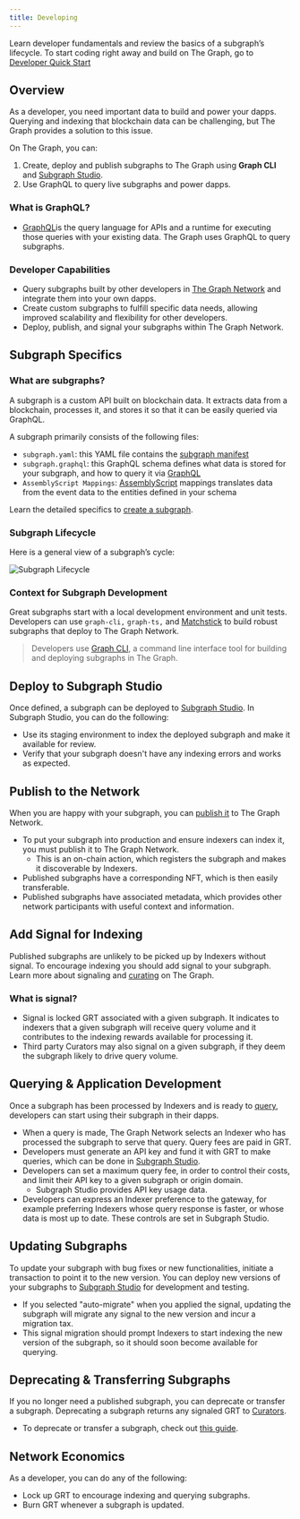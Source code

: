 ```yaml
---
title: Developing
---
```


Learn developer fundamentals and review the basics of a subgraph’s lifecycle. To start coding right away and build on The Graph, go to [Developer Quick Start](/quick-start/)

## Overview

As a developer, you need important data to build and power your dapps. Querying and indexing that blockchain data can be challenging, but The Graph provides a solution to this issue.

On The Graph, you can:

1.  Create, deploy and publish subgraphs to The Graph using **Graph CLI** and [Subgraph Studio](https://thegraph.com/studio/).
2.  Use GraphQL to query live subgraphs and power dapps.

### What is GraphQL?

- [GraphQL](/querying/graphql-api/)is the query language for APIs and a runtime for executing those queries with your existing data. The Graph uses GraphQL to query subgraphs.

### Developer Capabilities

- Query subgraphs built by other developers in [The Graph Network](https://thegraph.com/explorer) and integrate them into your own dapps.
- Create custom subgraphs to fulfill specific data needs, allowing improved scalability and flexibility for other developers.
- Deploy, publish, and signal your subgraphs within The Graph Network.

## Subgraph Specifics

### What are subgraphs?

A subgraph is a custom API built on blockchain data. It extracts data from a blockchain, processes it, and stores it so that it can be easily queried via GraphQL.

A subgraph primarily consists of the following files:

- `subgraph.yaml`: this YAML file contains the [subgraph manifest](/developing/creating-a-subgraph/#the-subgraph-manifest)
- `subgraph.graphql`: this GraphQL schema defines what data is stored for your subgraph, and how to query it via [GraphQL](/developing/creating-a-subgraph/#the-graphql-schema)
- `AssemblyScript Mappings`: [AssemblyScript](https://github.com/AssemblyScript/assemblyscript) mappings translates data from the event data to the entities defined in your schema

Learn the detailed specifics to [create a subgraph](/developing/creating-a-subgraph/).

### Subgraph Lifecycle

Here is a general view of a subgraph’s cycle:

![Subgraph Lifecycle](/img/subgraph-lifecycle.png)

### Context for Subgraph Development

Great subgraphs start with a local development environment and unit tests. Developers can use `graph-cli,` `graph-ts,` and [Matchstick](/developing/unit-testing-framework/) to build robust subgraphs that deploy to The Graph Network.

> Developers use [Graph CLI](https://github.com/graphprotocol/graph-tooling/tree/main/packages/cli), a command line interface tool for building and deploying subgraphs in The Graph.

## Deploy to Subgraph Studio

Once defined, a subgraph can be deployed to [Subgraph Studio](/deploying/deploying-a-subgraph-to-studio/). In Subgraph Studio, you can do the following:

- Use its staging environment to index the deployed subgraph and make it available for review.
- Verify that your subgraph doesn't have any indexing errors and works as expected.

## Publish to the Network

When you are happy with your subgraph, you can [publish it](/publishing/publishing-a-subgraph/) to The Graph Network.

- To put your subgraph into production and ensure indexers can index it, you must publish it to The Graph Network.
  - This is an on-chain action, which registers the subgraph and makes it discoverable by Indexers.
- Published subgraphs have a corresponding NFT, which is then easily transferable.
- Published subgraphs have associated metadata, which provides other network participants with useful context and information.

## Add Signal for Indexing

Published subgraphs are unlikely to be picked up by Indexers without signal. To encourage indexing you should add signal to your subgraph. Learn more about signaling and [curating](/network/curating/) on The Graph.

### What is signal?

- Signal is locked GRT associated with a given subgraph. It indicates to indexers that a given subgraph will receive query volume and it contributes to the indexing rewards available for processing it.
- Third party Curators may also signal on a given subgraph, if they deem the subgraph likely to drive query volume.

## Querying & Application Development

Once a subgraph has been processed by Indexers and is ready to [query](/querying/querying-the-graph/), developers can start using their subgraph in their dapps.

- When a query is made, The Graph Network selects an Indexer who has processed the subgraph to serve that query. Query fees are paid in GRT.
- Developers must generate an API key and fund it with GRT to make queries, which can be done in [Subgraph Studio](https://thegraph.com/studio/).
- Developers can set a maximum query fee, in order to control their costs, and limit their API key to a given subgraph or origin domain.
  - Subgraph Studio provides API key usage data.
- Developers can express an Indexer preference to the gateway, for example preferring Indexers whose query response is faster, or whose data is most up to date. These controls are set in Subgraph Studio.

## Updating Subgraphs

To update your subgraph with bug fixes or new functionalities, initiate a transaction to point it to the new version. You can deploy new versions of your subgraphs to [Subgraph Studio](https://thegraph.com/studio/) for development and testing.

- If you selected "auto-migrate" when you applied the signal, updating the subgraph will migrate any signal to the new version and incur a migration tax.
- This signal migration should prompt Indexers to start indexing the new version of the subgraph, so it should soon become available for querying.

## Deprecating & Transferring Subgraphs

If you no longer need a published subgraph, you can deprecate or transfer a subgraph. Deprecating a subgraph returns any signaled GRT to [Curators](/network/curating/).

- To deprecate or transfer a subgraph, check out [this guide](/managing/transfer-and-deprecate-a-subgraph/#deprecating-a-subgraph).

## Network Economics

As a developer, you can do any of the following:

- Lock up GRT to encourage indexing and querying subgraphs.
- Burn GRT whenever a subgraph is updated.
